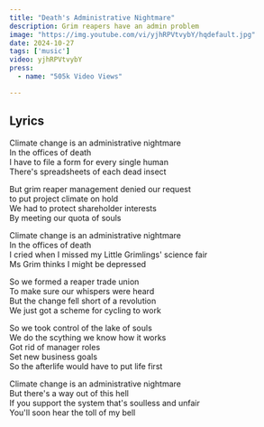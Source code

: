 ```yaml
---
title: "Death's Administrative Nightmare"
description: Grim reapers have an admin problem
image: "https://img.youtube.com/vi/yjhRPVtvybY/hqdefault.jpg"
date: 2024-10-27
tags: ['music']
video: yjhRPVtvybY
press:
  - name: "505k Video Views"

---
```


## Lyrics
Climate change is an administrative nightmare   
In the offices of death   
I have to file a form for every single human   
There's spreadsheets of each dead insect   
   
But grim reaper management denied our request   
to put project climate on hold   
We had to protect shareholder interests   
By meeting our quota of souls   
   
Climate change is an administrative nightmare   
In the offices of death   
I cried when I missed my Little Grimlings' science fair   
Ms Grim thinks I might be depressed   
   
So we formed a reaper trade union   
To make sure our whispers were heard   
But the change fell short of a revolution   
We just got a scheme for cycling to work   
   
So we took control of the lake of souls   
We do the scything we know how it works   
Got rid of manager roles   
Set new business goals   
So the afterlife would have to put life first   
   
Climate change is an administrative nightmare   
But there's a way out of this hell   
If you support the system that's soulless and unfair   
You'll soon hear the toll of my bell